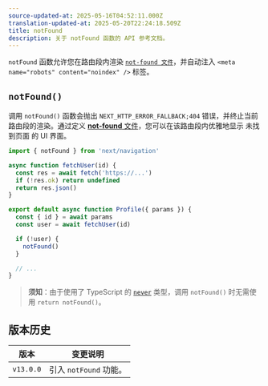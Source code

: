 ```yaml
---
source-updated-at: 2025-05-16T04:52:11.000Z
translation-updated-at: 2025-05-20T22:24:18.509Z
title: notFound
description: 关于 notFound 函数的 API 参考文档。
---
```


`notFound` 函数允许您在路由段内渲染 [`not-found 文件`](/docs/app/api-reference/file-conventions/not-found)，并自动注入 `<meta name="robots" content="noindex" />` 标签。

## `notFound()`

调用 `notFound()` 函数会抛出 `NEXT_HTTP_ERROR_FALLBACK;404` 错误，并终止当前路由段的渲染。通过定义 [**not-found** 文件](/docs/app/api-reference/file-conventions/not-found)，您可以在该路由段内优雅地显示 未找到页面 的 UI 界面。

```jsx filename="app/user/[id]/page.js"
import { notFound } from 'next/navigation'

async function fetchUser(id) {
  const res = await fetch('https://...')
  if (!res.ok) return undefined
  return res.json()
}

export default async function Profile({ params }) {
  const { id } = await params
  const user = await fetchUser(id)

  if (!user) {
    notFound()
  }

  // ...
}
```

> **须知**：由于使用了 TypeScript 的 [`never`](https://www.typescriptlang.org/docs/handbook/2/functions.html#never) 类型，调用 `notFound()` 时无需使用 `return notFound()`。

## 版本历史

| 版本       | 变更说明               |
| ---------- | ---------------------- |
| `v13.0.0` | 引入 `notFound` 功能。 |